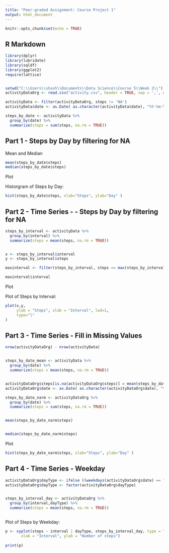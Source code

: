 ---
title: "Peer-graded Assignment: Course Project 1"
output: html_document
---

```{r setup, include=FALSE}
knitr::opts_chunk$set(echo = TRUE)
```

## R Markdown


```{r}
library(dplyr)
library(lubridate)
library(sqldf)
library(ggplot2)
require(lattice) 


setwd("C:\\Users\\shash\\Documents\\Data Science\\Course 5\\Week 2\\")
activityDataOrg <- read.csv("activity.csv", header = TRUE, sep = ',', na.strings = "NA")

activityData <- filter(activityDataOrg, steps != 'NA')
activityData$date <- as.Date( as.character(activityData$date), "%Y-%m-%d")

steps_by_date <- activityData %>%
  group_by(date) %>%
  summarize(steps = sum(steps, na.rm = TRUE))

```

## Part 1 - Steps by Day by filtering for NA

Mean and Median

```{r}
mean(steps_by_date$steps)
median(steps_by_date$steps)
```

Plot

Historgram of Steps by Day:

```{r pressure, echo=FALSE}
hist(steps_by_date$steps, xlab="Steps", ylab="Day" )
```

## Part 2 - Time Series - - Steps by Day by filtering for NA

```{r}

steps_by_interval <- activityData %>%
  group_by(interval) %>%
  summarize(steps = mean(steps, na.rm = TRUE))


x <- steps_by_interval$interval
y <- steps_by_interval$steps

maxinterval <- filter(steps_by_interval, steps == max(steps_by_interval$steps))

maxinterval$interval


```

Plot


Plot of Steps by Interval:

```{r pressure1, echo=FALSE}
plot(x,y,
     ylab = "Steps", xlab = "Interval", lwd=1,
     type="l"
)
```

## Part 3 - Time Series - Fill in Missing Values

```{r}

nrow(activityDataOrg) - nrow(activityData)


steps_by_date_mean <- activityData %>%
  group_by(date) %>%
  summarize(steps = mean(steps, na.rm = TRUE))


activityDataOrg$steps[is.na(activityDataOrg$steps)] = mean(steps_by_date$steps)
activityDataOrg$date <- as.Date( as.character(activityDataOrg$date), "%Y-%m-%d")

steps_by_date_narm <- activityDataOrg %>%
  group_by(date) %>%
  summarize(steps = sum(steps, na.rm = TRUE))


mean(steps_by_date_narm$steps)


median(steps_by_date_narm$steps)
```
Plot

```{r pressure2, echo=FALSE}
hist(steps_by_date_narm$steps, xlab="Steps", ylab="Day" )


```
## Part 4 - Time Series - Weekday


```{r}
activityDataOrg$dayType <- ifelse ((weekdays(activityDataOrg$date) == "Sunday" |weekdays(activityDataOrg$date) == "Saturday"),  "Weekend", "Weekday")
activityDataOrg$dayType <- factor(activityDataOrg$dayType)


steps_by_interval_day <- activityDataOrg %>%
  group_by(interval,dayType) %>%
  summarize(steps = mean(steps, na.rm = TRUE))



```
Plot of Steps by Weekday:

```{r pressure4, echo=FALSE}
p <- xyplot(steps ~ interval | dayType, steps_by_interval_day, type = "l", layout = c(1, 2), 
       xlab = "Interval", ylab = "Number of steps")            
            
print(p)


```